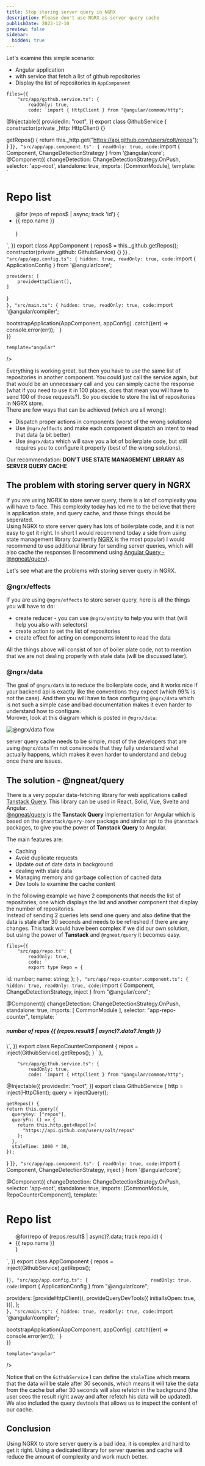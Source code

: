 ```yaml
---
title: Stop storing server query in NGRX
description: Please don't use NGRX as server query cache
publishDate: 2023-12-10
preview: false
sidebar:
  hidden: true
---
```


Let's examine this simple scenario:
- Angular application
- with service that fetch a list of github repositories
- Display the list of repositories in `AppComponent`

<div className="mt-5">
<Sandpack 
	customSetup={{ 
		dependencies: { 			
			"@angular/core": "^17.0.0",
			"@angular/platform-browser": "^17.0.0",
			"@angular/platform-browser-dynamic": "^17.0.0",
			"@angular/common": "^17.0.0",
			"@angular/compiler": "^17.0.0"			
		}
	}}
	
	files={{		
		"src/app/github.service.ts": {
			readOnly: true,
			code: `import { HttpClient } from "@angular/common/http";

@Injectable({
  providedIn: "root",
})
export class GithubService {
  constructor(private _http: HttpClient) {}

  getRepos() {
    return this._http.get("https://api.github.com/users/colt/repos");
  }
}`
		},
		"src/app/app.component.ts": {
			readOnly: true,
			code: `import { Component, ChangeDetectionStrategy } from '@angular/core';
@Component({
  changeDetection: ChangeDetectionStrategy.OnPush,
  selector: 'app-root',
  standalone: true,
  imports: [CommonModule],
  template: \`
    <h1>Repo list</h1>
    <ul>
			@for (repo of repos$ | async; track 'id') {
				<li>
					{{ repo.name }}
				</li>	
			}      
    </ul>
  \`,
})
export class AppComponent {
	repos$ = this._github.getRepos();
  constructor(private _github: GithubService) {}
}`
		},
		"src/app/app.config.ts": {
			hidden: true,
			readOnly: true,
			code: `import { ApplicationConfig } from '@angular/core';

	providers: [
		provideHttpClient(),		
	]
}			
`
		},
		"src/main.ts": {
			hidden: true,
			readOnly: true,
			code: `import '@angular/compiler';

bootstrapApplication(AppComponent, appConfig)
  .catch((err) => console.error(err));
`
		}	
	}}
	
	template="angular" 
/>
</div>

Everything is working great, but then you have to use the same list of repositories in another component. You could just call the service again, but that would be an unnecessary call and you can simply cache the response (what if you need to use it in 100 places, does that mean you will have to send 100 of those requests?). So you decide to store the list of repositories in NGRX store.  
There are few ways that can be achieved (which are all wrong):
- Dispatch proper actions in components (worst of the wrong solutions)
- Use `@ngrx/effects` and make each component dispatch an intent to read that data (a bit better)
- Use `@ngrx/data` which will save you a lot of boilerplate code, but still requires you to configure it properly (best of the wrong solutions).

Our recommendation: **DON'T USE STATE MANAGEMENT LIBRARY AS SERVER QUERY CACHE**

## The problem with storing server query in NGRX

If you are using NGRX to store server query, there is a lot of complexity you will have to face. This complexity today has led me to the believe that there is application state, and query cache, and those things should be seperated.  
Using NGRX to store server query has lots of boilerplate code, and it is not easy to get it right. In short I would recommend today a side from using state management library (currently [NGRX](https://ngrx.io/) is the most popular) I would recommend to use additional library for sending server queries, which will also cache the responses (I recommend using [Angular Query - @ngneat/query](https://github.com/ngneat/query)).  

Let's see what are the problems with storing server query in NGRX.

### @ngrx/effects

If you are using `@ngrx/effects` to store server query, here is all the things you will have to do:
- create reducer - you can use `@ngrx/entity` to help you with that (will help you also with selectors)
- create action to set the list of repositories
- create effect for acting on components intent to read the data

All the things above will consist of ton of boiler plate code, not to mention that we are not dealing properly with stale data (will be discussed later).

### @ngrx/data

The goal of `@ngrx/data` is to reduce the boilerplate code, and it works nice if your backend api is exactly like the conventions they expect (which 99% is not the case). And then you will have to face configuring `@ngrx/data` which is not such a simple case and bad documentation makes it even harder to understand how to configure.  
Morover, look at this diagram which is posted in `@ngrx/data`:

![@ngrx/data flow](https://ngrx.io/generated/images/guide/data/action-flow.png)

server query cache needs to be simple, most of the developers that are using `@ngrx/data` I'm not convincede that they fully understand what actually happens, which makes it even harder to understand and debug once there are issues.

## The solution - @ngneat/query

There is a very popular data-fetching library for web applications called [Tanstack Query](https://tanstack.com/query/latest/docs/react/overview). This library can be used in React, Solid, Vue, Svelte and Angular.  
[@ngneat/query](https://github.com/ngneat/query) is the **Tanstack Query** implementation for Angular which is based on the `@tanstack/query-core` package and similar api to the `@tanstack` packages, to give you the power of **Tanstack Query** to Angular.

The main features are:
- Caching
- Avoid duplicate requests
- Update out of date data in background
- dealing with stale data
- Managing memory and garbage collection of cached data
- Dev tools to examine the cache content

In the following example we have 2 components that needs the list of repositories, one which displays the list and another component that display the number of repositories.  
Instead of sending 2 queries lets send one query and also define that the data is stale after 30 seconds and needs to be refreshed if there are any changes. 
This task would have been complex if we did our own solution, but using the power of **Tanstack** and `@ngneat/query` it becomes easy.


<div className="mt-5">
<Sandpack 
	customSetup={{ 
		dependencies: { 			
			"@angular/core": "^17.0.0",
			"@angular/platform-browser": "^17.0.0",
			"@angular/platform-browser-dynamic": "^17.0.0",
			"@angular/common": "^17.0.0",
			"@angular/compiler": "^17.0.0",
			"@ngneat/query": "^2.0.0-beta.8",
			"@tanstack/query-core": "^5.14.1",
			"rxjs": "~7.8.0",
			"@ngneat/query-devtools": "^2.0.0-beta.0",
			"@tanstack/query-devtools": "^5.13.5",
		}
	}}
	
	files={{
		"src/app/repo.ts": {
			readOnly: true,
			code: `
			export type Repo = {
  id: number;
  name: string;
};
			`
		},
		"src/app/repo-counter.component.ts": {
			hidden: true,
			readOnly: true,
			code: `import { Component, ChangeDetectionStrategy, inject } from "@angular/core";


@Component({
	changeDetection: ChangeDetectionStrategy.OnPush,
	standalone: true,
	imports: [ CommonModule ],
  selector: "app-repo-counter",
  template: \`<h5>
    number of repos {{ (repos.result$ | async)?.data?.length }}
  </h5> \`,
})
export class RepoCounterComponent {
  repos = inject(GithubService).getRepos();
}
`
		},
				
		"src/app/github.service.ts": {
			readOnly: true,
			code: `import { HttpClient } from "@angular/common/http";

@Injectable({
  providedIn: "root",
})
export class GithubService {
  http = inject(HttpClient);
	query = injectQuery();
	
	getRepos() {
    return this.query({
      queryKey: ["repos"],
      queryFn: () => {
        return this.http.get<Repo[]>(
          "https://api.github.com/users/colt/repos"
        );
      },
      staleTime: 1000 * 30,
    });
  }
}`
		},
		"src/app/app.component.ts": {
			readOnly: true,
			code: `import { Component, ChangeDetectionStrategy, inject } from '@angular/core';

@Component({
  changeDetection: ChangeDetectionStrategy.OnPush,
  selector: 'app-root',
  standalone: true,
  imports: [CommonModule, RepoCounterComponent],
  template: \`
    <h1>Repo list</h1>
    <app-repo-counter></app-repo-counter>
    <ul>
      @for(repo of (repos.result$ | async)?.data; track repo.id) {
      <li>
        {{ repo.name }}
      </li>
      }
    </ul>
  \`,
})
export class AppComponent {
	repos = inject(GithubService).getRepos();
  
}`
		},
		"src/app/app.config.ts": {						
			readOnly: true,
			code: `import { ApplicationConfig } from "@angular/core";

  providers: [provideHttpClient(), provideQueryDevTools({
      initialIsOpen: true,
    })],
};		
`
		},
		"src/main.ts": {
			hidden: true,
			readOnly: true,
			code: `import '@angular/compiler';

bootstrapApplication(AppComponent, appConfig)
  .catch((err) => console.error(err));
`
		}	
	}}
	
	template="angular" 
/>
</div>

Notice that on the `GithubService` I can define the `staleTime` which means that the data will be stale after 30 seconds, which means it will take the data from the cache but after 30 seconds will also refetch in the background (the user sees the result right away and after refetch his data will be updated).  
We also included the query devtools that allows us to inspect the content of our cache.

## Conclusion

Using NGRX to store server query is a bad idea, it is complex and hard to get it right.
Using a dedicated library for server queries and cache will reduce the amount of complexity and work much better.


